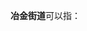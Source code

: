 '''冶金街道'''可以指：
{{PRC admin/disambig|42/01/07/002/000|43/04/05/003/000}}
{{disambig|cat=四字乡级行政区划消歧义}}